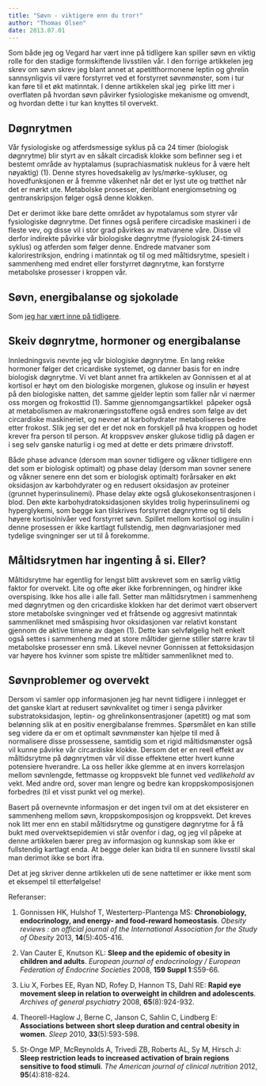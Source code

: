 ```yaml
---
title: "Søvn - viktigere enn du tror!"
author: "Thomas Olsen"
date: 2013.07.01
---
```


Som både jeg og Vegard har vært inne på tidligere kan spiller søvn en viktig rolle for den stadige formskiftende livsstilen vår. I den forrige artikkelen jeg skrev om søvn skrev jeg blant annet at apetitthormonene leptin og ghrelin sannsynligvis vil være forstyrret ved et forstyrret søvnmønster, som i tur kan føre til et økt matinntak. I denne artikkelen skal jeg  pirke litt mer i overflaten på hvordan søvn påvirker fysiologiske mekanisme og omvendt, og hvordan dette i tur kan knyttes til overvekt.

## Døgnrytmen

Vår fysiologiske og atferdsmessige syklus på ca 24 timer (biologisk døgnrytme) blir styrt av en såkalt circadisk klokke som befinner seg i et bestemt område av hyptalamus (suprachiasmatisk nukleus for å være helt nøyaktig) (1). Denne styres hovedsakelig av lys/mørke-sykluser, og hovedfunksjonen er å fremme våkenhet når det er lyst ute og trøtthet når det er mørkt ute. Metabolske prosesser, deriblant energiomsetning og gentranskripsjon følger også denne klokken.

Det er derimot ikke bare dette området av hypotalamus som styrer vår fysiologiske døgnrytme. Det finnes også perifere circadiske maskineri i de fleste vev, og disse vil i stor grad påvirkes av matvanene våre. Disse vil derfor indirekte påvirke vår biologiske døgnrytme (fysiologisk 24-timers syklus) og atferden som følger denne. Endrede matvaner som kalorirestriksjon, endring i matinntak og til og med måltidsrytme, spesielt i sammenheng med endret eller forstyrret døgnrytme, kan forstyrre metabolske prosesser i kroppen vår.

## Søvn, energibalanse og sjokolade

Som [jeg har vært inne på tidligere](brokenlink/sovn-og-overvekt-2/).

## Skeiv døgnrytme, hormoner og energibalanse

Innledningsvis nevnte jeg vår biologiske døgnrytme. En lang rekke hormoner følger det cricardiske systemet, og danner basis for en indre biologisk døgnrytme. Vi vet blant annet fra artikkelen av Gonnissen et al at kortisol er høyt om den biologiske morgenen, glukose og insulin er høyest på den biologiske natten, det samme gjelder leptin som faller når vi nærmer oss morgen og frokosttid (1). Samme gjennomgangsartikkel  påpeker også at metabolismen av makronæringsstoffene også endres som følge av det circardiske maskineriet, og nevner at karbohydrater metaboliseres bedre etter frokost. Slik jeg ser det er det nok en forskjell på hva kroppen og hodet krever fra person til person. At kroppsvev ønsker glukose tidlig på dagen er i seg selv ganske naturlig i og med at dette er dets primære drivstoff.

Både phase advance (dersom man sovner tidligere og våkner tidligere enn det som er biologisk optimalt) og phase delay (dersom man sovner senere og våkner senere enn det som er biologisk optimalt) forårsaker en økt oksidasjon av karbohdyrater og en redusert oksidasjon av proteiner (grunnet hyperinsulinemi). Phase delay økte også glukosekonsentrasjonen i blod. Den økte karbohydratoksidasjonen skyldes trolig hyperinsulinemi og hyperglykemi, som begge kan tilskrives forstyrret døgnrytme og til dels høyere kortisolnivåer ved forstyrret søvn. Spillet mellom kortisol og insulin i denne prosessen er ikke kartlagt fullstendig, men døgnvariasjoner med tydelige svingninger ser ut til å forekomme.

## Måltidsrytmen har ingenting å si. Eller?

Måltidsrytme har egentlig for lengst blitt avskrevet som en særlig viktig faktor for overvekt. Lite og ofte øker ikke forbrenningen, og hindrer ikke overspising. Ikke hos alle i alle fall. Setter man måltidsrytmen i sammenheng med døgnrytmen og den cricardiske klokken har det derimot vært observert store metabolske svingninger ved et fråtsende og aggresivt matinntak sammenliknet med småspising hvor oksidasjonen var relativt konstant gjennom de aktive timene av dagen (1). Dette kan selvfølgelig helt enkelt også settes i sammenheng med at store måltider gjerne stiller større krav til metabolske prosesser enn små. Likevel nevner Gonnissen at fettoksidasjon var høyere hos kvinner som spiste tre måltider sammenliknet med to.

## Søvnproblemer og overvekt

Dersom vi samler opp informasjonen jeg har nevnt tidligere i innlegget er det ganske klart at redusert søvnkvalitet og timer i senga påvirker substratoksidasjon, leptin- og ghrelinkonsentrasjoner (apetitt) og mat som belønning slik at en positiv energibalanse fremmes. Spørsmålet en kan stille seg videre da er om et optimalt søvnmønster kan hjelpe til med å normalisere disse prossessene, samtidig som et rigid måltidsmønster også vil kunne påvirke vår circardiske klokke. Dersom det er en reell effekt av måltidsrytme på døgnrytmen vår vil disse effektene etter hvert kunne potensiere hverandre. La oss heller ikke glemme at en invers korrelasjon mellom søvnlengde, fettmasse og kroppsvekt ble funnet ved *vedlikehold* av vekt. Med andre ord, sover man lengre og bedre kan kroppskomposisjonen forbedres (til et visst punkt vel og merke).

Basert på overnevnte informasjon er det ingen tvil om at det eksisterer en sammenheng mellom søvn, kroppskomposisjon og kroppsvekt. Det kreves nok litt mer enn en stabil måltidsrytme og gunstigere døgnrytme for å få bukt med overvektsepidemien vi står ovenfor i dag, og jeg vil påpeke at denne artikkelen bærer preg av informasjon og kunnskap som ikke er fullstendig kartlagt enda. At begge deler kan bidra til en sunnere livsstil skal man derimot ikke se bort ifra.

Det at jeg skriver denne artikkelen uti de sene nattetimer er ikke ment som et eksempel til etterfølgelse!

Referanser:

1.  Gonnissen HK, Hulshof T, Westerterp-Plantenga MS: **Chronobiology, endocrinology, and energy- and food-reward homeostasis**. *Obesity reviews : an official journal of the International Association for the Study of Obesity* 2013, **14**(5):405-416.

2.  Van Cauter E, Knutson KL: **Sleep and the epidemic of obesity in children and adults**. *European journal of endocrinology / European Federation of Endocrine Societies* 2008, **159 Suppl 1**:S59-66.

3.  Liu X, Forbes EE, Ryan ND, Rofey D, Hannon TS, Dahl RE: **Rapid eye movement sleep in relation to overweight in children and adolescents**. *Archives of general psychiatry* 2008, **65**(8):924-932.

4.  Theorell-Haglow J, Berne C, Janson C, Sahlin C, Lindberg E: **Associations between short sleep duration and central obesity in women**. *Sleep* 2010, **33**(5):593-598.

5.  St-Onge MP, McReynolds A, Trivedi ZB, Roberts AL, Sy M, Hirsch J: **Sleep restriction leads to increased activation of brain regions sensitive to food stimuli**. *The American journal of clinical nutrition* 2012, **95**(4):818-824.
